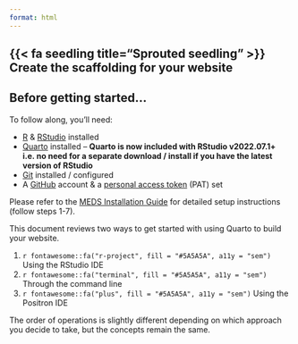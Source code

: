 ```yaml
---
format: html
---
```


## {{< fa seedling title="Sprouted seedling" >}} Create the scaffolding for your website {#create-website-scaffolding}

::: callout-important
## Before getting started...

To follow along, you'll need:

-   [R](https://cloud.r-project.org/){target="_blank"} & [RStudio](https://posit.co/download/rstudio-desktop/#download){target="_blank"} installed 
-   [Quarto](https://quarto.org/docs/get-started/){target="_blank"} installed -- **Quarto is now included with RStudio v2022.07.1+ i.e. no need for a separate download / install if you have the latest version of RStudio**
-   [Git](https://git-scm.com/){target="_blank"} installed / configured
-   A [GitHub](https://github.com/){target="_blank"} account & a [personal access token](https://docs.github.com/en/authentication/keeping-your-account-and-data-secure/managing-your-personal-access-tokens#about-personal-access-tokens){target="_blank"} (PAT) set

Please refer to the [MEDS Installation Guide](https://ucsb-meds.github.io/MEDS-installation-guide/){target="_blank"} for detailed setup instructions (follow steps 1-7).
:::

This document reviews two ways to get started with using Quarto to build your website.

(1) `r fontawesome::fa("r-project", fill = "#5A5A5A", a11y = "sem")` Using the RStudio IDE
(2) `r fontawesome::fa("terminal", fill = "#5A5A5A", a11y = "sem")` Through the command line  
(3) `r fontawesome::fa("plus", fill = "#5A5A5A", a11y = "sem")` Using the Positron IDE

The order of operations is slightly different depending on which approach you decide to take, but the concepts remain the same.